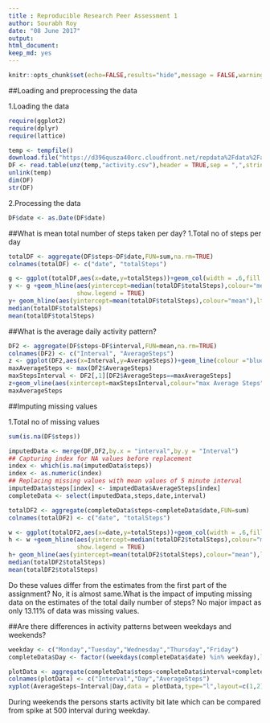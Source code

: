 ```yaml
---
title : Reproducible Research Peer Assessment 1
author: Sourabh Roy
date: "08 June 2017"
output: 
html_document: 
keep_md: yes
---
```


```r
knitr::opts_chunk$set(echo=FALSE,results="hide",message = FALSE,warning = FALSE,fig.width = 8,fig.height = 8)
```  
##Loading and preprocessing the data

1.Loading the data

```r
require(ggplot2)
require(dplyr)
require(lattice)
```
```r
temp <- tempfile()
download.file("https://d396qusza40orc.cloudfront.net/repdata%2Fdata%2Factivity.zip",temp,quiet = TRUE)
DF <- read.table(unz(temp,"activity.csv"),header = TRUE,sep = ",",stringsAsFactors = FALSE)
unlink(temp)
dim(DF)
str(DF)
```
2.Processing the data
```r
DF$date <- as.Date(DF$date)
```  

##What is mean total number of steps taken per day?
1.Total no of steps per day
```r
totalDF <- aggregate(DF$steps~DF$date,FUN=sum,na.rm=TRUE)
colnames(totalDF) <- c("date", "totalSteps")
```

```r
g <- ggplot(totalDF,aes(x=date,y=totalSteps))+geom_col(width = .6,fill = "blue")
y <- g +geom_hline(aes(yintercept=median(totalDF$totalSteps),colour="median"),lty=3,lwd=1,
                   show.legend = TRUE)
y+ geom_hline(aes(yintercept=mean(totalDF$totalSteps),colour="mean"),lty=2,lwd=1)+xlab("Date")+ylab("Total Steps")
median(totalDF$totalSteps)
mean(totalDF$totalSteps)
```

##What is the average daily activity pattern?
```r
DF2 <- aggregate(DF$steps~DF$interval,FUN=mean,na.rm=TRUE)
colnames(DF2) <- c("Interval", "AverageSteps")
z <- ggplot(DF2,aes(x=Interval,y=AverageSteps))+geom_line(colour ="blue")
maxAverageSteps <- max(DF2$AverageSteps)
maxStepsInterval <- DF2[,1][DF2$AverageSteps==maxAverageSteps]
z+geom_vline(aes(xintercept=maxStepsInterval,colour="max Average Steps"),lty=2,lwd=1)
maxAverageSteps
```  

##Imputing missing values

1.Total no of missing values  

```r
sum(is.na(DF$steps))
```  
```r
imputedData <- merge(DF,DF2,by.x = "interval",by.y = "Interval")
## Capturing index for NA values before replacement
index <- which(is.na(imputedData$steps))
index <- as.numeric(index)
## Replacing missing values with mean values of 5 minute interval
imputedData$steps[index] <- imputedData$AverageSteps[index]
completeData <- select(imputedData,steps,date,interval)
```  
```r
totalDF2 <- aggregate(completeData$steps~completeData$date,FUN=sum)
colnames(totalDF2) <- c("date", "totalSteps")
```

```r
w <- ggplot(totalDF2,aes(x=date,y=totalSteps))+geom_col(width = .6,fill = "blue")
h <- w +geom_hline(aes(yintercept=median(totalDF2$totalSteps),colour="median"),lty=3,lwd=1,
                   show.legend = TRUE)
h+ geom_hline(aes(yintercept=mean(totalDF2$totalSteps),colour="mean"),lty=2,lwd=1)+xlab("Date")+ylab("Total Steps")
median(totalDF2$totalSteps)
mean(totalDF2$totalSteps)
```  
Do these values differ from the estimates from the first part of the assignment? No, it is almost same.What is the impact of imputing missing data on the estimates of the total daily number of steps? No major impact as only 13.11% of data was missing values.    

##Are there differences in activity patterns between weekdays and weekends?

```r
weekday <- c("Monday","Tuesday","Wednesday","Thursday","Friday")
completeData$Day <- factor((weekdays(completeData$date) %in% weekday),levels = c(TRUE,FALSE),labels = c("weekday","weekend"))
```

```r
plotData <- aggregate(completeData$steps~completeData$interval+completeData$Day,FUN=mean)
colnames(plotData) <- c("Interval","Day","AverageSteps")
xyplot(AverageSteps~Interval|Day,data = plotData,type="l",layout=c(1,2),lwd=2)
```  

During weekends the persons starts activity bit late which can be compared from spike at 500 interval during weekday.
